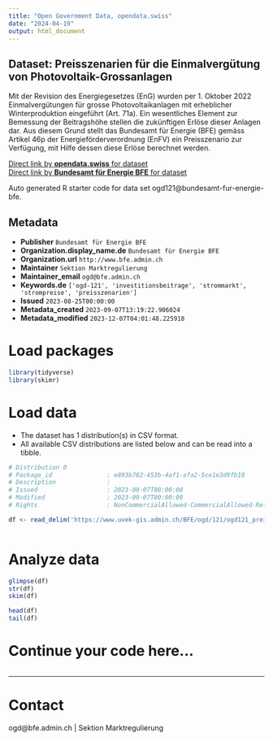 ```yaml
---
title: "Open Government Data, opendata.swiss"
date: "2024-04-19"
output: html_document
---
```


## Dataset: Preisszenarien für die Einmalvergütung von Photovoltaik-Grossanlagen

Mit der Revision des Energiegesetzes (EnG) wurden per 1. Oktober 2022 Einmalvergütungen für grosse Photovoltaikanlagen mit erheblicher Winterproduktion eingeführt (Art. 71a). Ein wesentliches Element zur Bemessung der Beitragshöhe stellen die zukünftigen Erlöse dieser Anlagen dar. Aus diesem Grund stellt das Bundesamt für Energie (BFE) gemäss Artikel 46p der Energieförderverordnung (EnFV) ein Preisszenario zur Verfügung, mit Hilfe dessen diese Erlöse berechnet werden.

[Direct link by **opendata.swiss** for dataset](https://opendata.swiss/de/dataset/preisszenarien-fur-die-einmalvergutung-von-photovoltaik-grossanlagen)<br>
[Direct link by **Bundesamt für Energie BFE** for dataset](https://www.bfe.admin.ch/bfe/de/home/foerderung/erneuerbare-energien/einmalverguetung-fuer-photovoltaik-grossanlagen.html)

Auto generated R starter code for data set ogd121@bundesamt-fur-energie-bfe.

## Metadata

- **Publisher** `Bundesamt für Energie BFE`
- **Organization.display_name.de** `Bundesamt für Energie BFE`
- **Organization.url** `http://www.bfe.admin.ch`
- **Maintainer** `Sektion Marktregulierung`
- **Maintainer_email** `ogd@bfe.admin.ch`
- **Keywords.de** `['ogd-121', 'investitionsbeitrage', 'strommarkt', 'strompreise', 'preisszenarien']`
- **Issued** `2023-08-25T00:00:00`
- **Metadata_created** `2023-09-07T13:19:22.906024`
- **Metadata_modified** `2023-12-07T04:01:48.225918`


# Load packages

```r

library(tidyverse)
library(skimr)

```

# Load data

-   The dataset has 1 distribution(s) in CSV format.
-   All available CSV distributions are listed below and can be read into a tibble.

```r

# Distribution 0
# Package_id               : e893b782-453b-4af1-afa2-5ce1e3d9fb18
# Description              : 
# Issued                   : 2023-09-07T00:00:00
# Modified                 : 2023-09-07T00:00:00
# Rights                   : NonCommercialAllowed-CommercialAllowed-ReferenceRequired

df <- read_delim('https://www.uvek-gis.admin.ch/BFE/ogd/121/ogd121_preisszenarien_einmalvergütung_photovoltaik_grossanlagen.csv')



```

# Analyze data

```r

glimpse(df)
str(df)
skim(df)

head(df)
tail(df)

```

# Continue your code here...

```r

```

------------------------------------------------------------------------

# Contact

ogd@bfe.admin.ch | Sektion Marktregulierung
